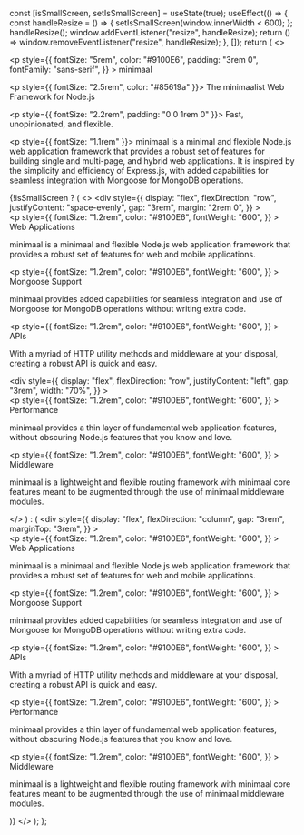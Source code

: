   const [isSmallScreen, setIsSmallScreen] = useState(true);
  useEffect(() => {
    const handleResize = () => {
      setIsSmallScreen(window.innerWidth < 600);
    };
    handleResize();
    window.addEventListener("resize", handleResize);
    return () => window.removeEventListener("resize", handleResize);
  }, []);
  return (
    <>
      <div>
        <p
          style={{
            fontSize: "5rem",
            color: "#9100E6",
            padding: "3rem 0",
            fontFamily: "sans-serif",
          }}
        >
          minimaal
        </p>
      </div>
      <div>
        <p style={{ fontSize: "2.5rem", color: "#85619a" }}>
          The minimaalist Web Framework for Node.js
        </p>
        <p style={{ fontSize: "2.2rem", padding: "0 0 1rem 0" }}>
          Fast, unopinionated, and flexible.
        </p>
      </div>
      <div>
        <p style={{ fontSize: "1.1rem" }}>
          minimaal is a minimal and flexible Node.js web application framework
          that provides a robust set of features for building single and
          multi-page, and hybrid web applications. It is inspired by the
          simplicity and efficiency of Express.js, with added capabilities for
          seamless integration with Mongoose for MongoDB operations.
        </p>
      </div>
      {!isSmallScreen ? (
        <>
          <div
            style={{
              display: "flex",
              flexDirection: "row",
              justifyContent: "space-evenly",
              gap: "3rem",
              margin: "2rem 0",
            }}
          >
            <div>
              <p
                style={{
                  fontSize: "1.2rem",
                  color: "#9100E6",
                  fontWeight: "600",
                }}
              >
                Web Applications
              </p>
              <p>
                minimaal is a minimaal and flexible Node.js web application
                framework that provides a robust set of features for web and
                mobile applications.
              </p>
            </div>
            <div>
              <p
                style={{
                  fontSize: "1.2rem",
                  color: "#9100E6",
                  fontWeight: "600",
                }}
              >
                Mongoose Support
              </p>
              <p>
                minimaal provides added capabilities for seamless integration
                and use of Mongoose for MongoDB operations without writing extra
                code.
              </p>
            </div>
            <div>
              <p
                style={{
                  fontSize: "1.2rem",
                  color: "#9100E6",
                  fontWeight: "600",
                }}
              >
                APIs
              </p>
              <p>
                With a myriad of HTTP utility methods and middleware at your
                disposal, creating a robust API is quick and easy.
              </p>
            </div>
          </div>
          <div
            style={{
              display: "flex",
              flexDirection: "row",
              justifyContent: "left",
              gap: "3rem",
              width: "70%",
            }}
          >
            <div>
              <p
                style={{
                  fontSize: "1.2rem",
                  color: "#9100E6",
                  fontWeight: "600",
                }}
              >
                Performance
              </p>
              <p>
                minimaal provides a thin layer of fundamental web application
                features, without obscuring Node.js features that you know and
                love.
              </p>
            </div>
            <div>
              <p
                style={{
                  fontSize: "1.2rem",
                  color: "#9100E6",
                  fontWeight: "600",
                }}
              >
                Middleware
              </p>
              <p>
                minimaal is a lightweight and flexible routing framework with
                minimaal core features meant to be augmented through the use of
                minimaal middleware modules.
              </p>
            </div>
          </div>
        </>
      ) : (
        <div
          style={{
            display: "flex",
            flexDirection: "column",
            gap: "3rem",
            marginTop: "3rem",
          }}
        >
          <div>
            <p
              style={{
                fontSize: "1.2rem",
                color: "#9100E6",
                fontWeight: "600",
              }}
            >
              Web Applications
            </p>
            <p>
              minimaal is a minimaal and flexible Node.js web application
              framework that provides a robust set of features for web and
              mobile applications.
            </p>
          </div>
          <div>
            <p
              style={{
                fontSize: "1.2rem",
                color: "#9100E6",
                fontWeight: "600",
              }}
            >
              Mongoose Support
            </p>
            <p>
              minimaal provides added capabilities for seamless integration and
              use of Mongoose for MongoDB operations without writing extra code.
            </p>
          </div>
          <div>
            <p
              style={{
                fontSize: "1.2rem",
                color: "#9100E6",
                fontWeight: "600",
              }}
            >
              APIs
            </p>
            <p>
              With a myriad of HTTP utility methods and middleware at your
              disposal, creating a robust API is quick and easy.
            </p>
          </div>
          <div>
            <p
              style={{
                fontSize: "1.2rem",
                color: "#9100E6",
                fontWeight: "600",
              }}
            >
              Performance
            </p>
            <p>
              minimaal provides a thin layer of fundamental web application
              features, without obscuring Node.js features that you know and
              love.
            </p>
          </div>
          <div>
            <p
              style={{
                fontSize: "1.2rem",
                color: "#9100E6",
                fontWeight: "600",
              }}
            >
              Middleware
            </p>
            <p>
              minimaal is a lightweight and flexible routing framework with
              minimaal core features meant to be augmented through the use of
              minimaal middleware modules.
            </p>
          </div>
        </div>
      )}
    </>
  );
};

<Hero />
